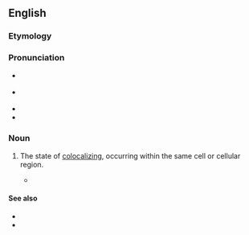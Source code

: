 ==English==
{{wikipedia}}

===Etymology===
{{prefix|en|co|localization}}

===Pronunciation===
* {{a|GA}} {{IPA|en|/ˌkoʊloʊkəlɪˈzeɪʃən/}}
* {{a|RP}} {{IPA|en|/ˌkəʊləʊkəlaɪˈzeɪʃən/}}
* {{rhymes|en|eɪʃən}}
* {{hyph|en|co|lo|cal|i|za|tion}}

===Noun===
{{en-noun}}

# {{lb|en|cytology}} The state of [[colocalize|colocalizing]], occurring within the same cell or cellular region.
#* {{quote-book|en|year=2005|author=Lukas K. Tamm|title=Protein-Lipid Interactions: From Membrane Domains to Cellular Networks|url=http://books.google.com/books?id=og5QM8Jc-LUC|page=327|isbn=3527311513
|passage=If such events take place, then the '''colocalization''' of two molecules may not necessarily mean mutual binding to each other and may simply suggest recruitment to the same site.}}

====See also====
* {{l|en|collocation}}
* {{l|en|colocation}}